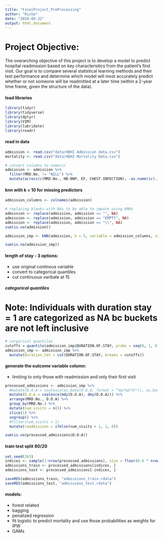 ```yaml
---
title: "FinalProject_PreProcessing"
author: "Richa"
date: "2024-04-22"
output: html_document
---
```

# Project Objective: 

The overarching objective of this project is to develop a model to predict hospital readmission based on key characteristics from the patient’s first visit. 
Our goal is to compare several statistical learning methods and their test performance and determine which model will most accurately predict whether or not someone will be readmitted at a later time (within a 2-year time frame, given the structure of the data).

#### load libraries

```r
library(tidyr)
library(tidyverse)
library(dplyr)
library(VIM)
library(lubridate)
library(readr)
```

#### read in data

```r
admission <- read.csv("data/HDHI Admission data.csv")
mortality <- read.csv("data/HDHI Mortality Data.csv")
```

```r
# convert columns to numeric
admission <- admission %>% 
  filter(MRD.No. != "NILL") %>% 
  mutate(across(c(MRD.No., HB:BNP, EF, CHEST.INFECTION), ~as.numeric(.))) 
```

#### knn with k = 10 for missing predictors

```r
admission_columns <- colnames(admission)
```

```r
# replacing blanks with NAs to be able to impute using KNNs
admission <- replace(admission, admission == "", NA)
admission <- replace(admission, admission == "EMPTY", NA)
admission <- replace(admission, admission == "\\", NA)
sum(is.na(admission))
```


```r
admission_imp <- kNN(admission, k = 5, variable = admission_columns, imp_var = FALSE)
```

```r
sum(is.na(admission_imp))
```

#### length of stay - 3 options:

- use original continous variable
- convert to categorical quantiles
- cut continuous varibale at 15

##### categorical quantiles

# Note: Individuals with duration stay = 1 are categorized as NA bc buckets are not left inclusive

```r
# cargorical quantiles
cutoffs = quantile(admission_imp$DURATION.OF.STAY, probs = seq(0, 1, 0.25))
admission_imp <- admission_imp %>% 
  mutate(Duration_Cat = cut(DURATION.OF.STAY, breaks = cutoffs)) 
```

#### generate the outcome variable column: 

- limiting to only those with readmission and only their first visit

```r
processed_admissions <- admission_imp %>% 
  #mutate(D.O.A = coalesce(as.Date(D.O.A, format = "%m/%d/%Y")), as.Date(D.O.A, format = "%d/%m/%Y")) %>% 
  mutate(D.O.A = coalesce(mdy(D.O.A), dmy(D.O.A))) %>% 
  arrange(MRD.No., D.O.A) %>% 
  group_by(MRD.No.) %>% 
  mutate(num_visits = n()) %>% 
  slice(1) %>% 
  ungroup() %>% 
  #filter(num_visits > 1)
  mutate(readmission = ifelse(num_visits > 1, 1, 0))
```

```r
sum(is.na(processed_admissions$D.O.A))
```

#### train test split 80/20

```r
set.seed(263)
indices <- sample(1:nrow(processed_admissions), size = floor(0.8 * nrow(processed_admissions)), replace = FALSE)
admissions_train <- processed_admissions[indices, ]
admissions_test <- processed_admissions[-indices, ]
```

```r
saveRDS(admissions_train, "admissions_train.rdata")
saveRDS(admissions_test, "admissions_test.rdata")
```


#### models: 
- forest related 
- bagging
- penalized regression 
- fit logistic to predict mortality and use those probabilities as weights for IPW
- GAMs 






